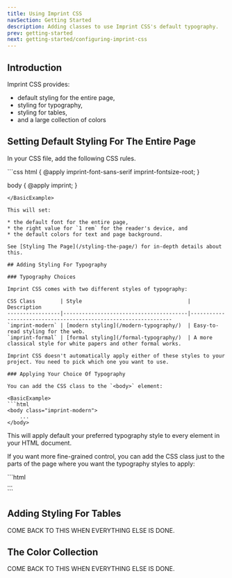 ```yaml
---
title: Using Imprint CSS
navSection: Getting Started
description: Adding classes to use Imprint CSS's default typography.
prev: getting-started
next: getting-started/configuring-imprint-css
---
```



## Introduction

Imprint CSS provides:

* default styling for the entire page,
* styling for typography,
* styling for tables,
* and a large collection of colors

## Setting Default Styling For The Entire Page

In your CSS file, add the following CSS rules.

<BasicExample>
```css
html {
    @apply imprint-font-sans-serif imprint-fontsize-root;
}

body {
    @apply imprint;
}
```
</BasicExample>

This will set:

* the default font for the entire page,
* the right value for `1 rem` for the reader's device, and
* the default colors for text and page background.

See [Styling The Page](/styling-the-page/) for in-depth details about this.

## Adding Styling For Typography

### Typography Choices

Imprint CSS comes with two different styles of typography:

CSS Class        | Style                                  | Description
-----------------|----------------------------------------|----------------------------------------------------------------
`imprint-modern` | [modern styling](/modern-typography/)  | Easy-to-read styling for the web.
`imprint-formal` | [formal styling](/formal-typography/)  | A more classical style for white papers and other formal works.

Imprint CSS doesn't automatically apply either of these styles to your project. You need to pick which one you want to use.

### Applying Your Choice Of Typography

You can add the CSS class to the `<body>` element:

<BasicExample>
```html
<body class="imprint-modern">
    ...
</body>
```
</BasicExample>

This will apply default your preferred typography style to every element in your HTML document.

If you want more fine-grained control, you can add the CSS class just to the parts of the page where you want the typography styles to apply:

<BasicExample>
```html
<article class="imprint-modern">
    ...
</article>
```
</BasicExample>

## Adding Styling For Tables

COME BACK TO THIS WHEN EVERYTHING ELSE IS DONE.

## The Color Collection

COME BACK TO THIS WHEN EVERYTHING ELSE IS DONE.